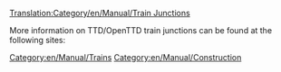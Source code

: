 [[Translation:Category/en/Manual/Train Junctions]]


More information on TTD/OpenTTD train junctions can be found at the following sites:
{{Page:en/Community/Junctionary/Links}}

[[Category:en/Manual/Trains]]
[[Category:en/Manual/Construction]]